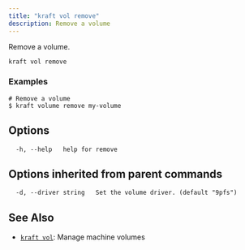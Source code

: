 ```yaml
---
title: "kraft vol remove"
description: Remove a volume
---
```


Remove a volume.

```
kraft vol remove
```

### Examples

```
# Remove a volume 
$ kraft volume remove my-volume

```

## Options

```
  -h, --help   help for remove
```

## Options inherited from parent commands

```
  -d, --driver string   Set the volume driver. (default "9pfs")
```

## See Also

* [`kraft vol`](/docs/cli/reference/kraft/vol): Manage machine volumes

